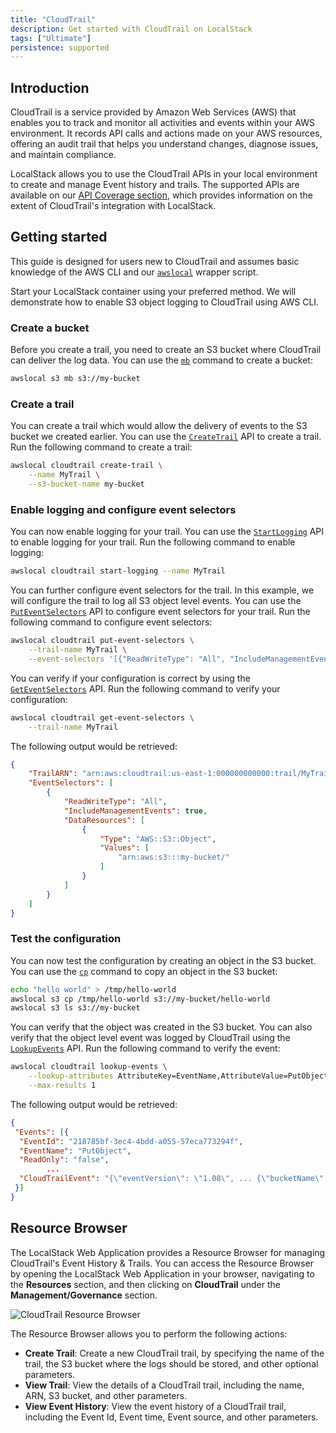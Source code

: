 ```yaml
---
title: "CloudTrail"
description: Get started with CloudTrail on LocalStack
tags: ["Ultimate"]
persistence: supported
---
```



## Introduction

CloudTrail is a service provided by Amazon Web Services (AWS) that enables you to track and monitor all activities and events within your AWS environment.
It records API calls and actions made on your AWS resources, offering an audit trail that helps you understand changes, diagnose issues, and maintain compliance.

LocalStack allows you to use the CloudTrail APIs in your local environment to create and manage Event history and trails.
The supported APIs are available on our [API Coverage section](#api-coverage), which provides information on the extent of CloudTrail's integration with LocalStack.

## Getting started

This guide is designed for users new to CloudTrail and assumes basic knowledge of the AWS CLI and our [`awslocal`](https://github.com/localstack/awscli-local) wrapper script.

Start your LocalStack container using your preferred method.
We will demonstrate how to enable S3 object logging to CloudTrail using AWS CLI.

### Create a bucket

Before you create a trail, you need to create an S3 bucket where CloudTrail can deliver the log data.
You can use the [`mb`](https://docs.aws.amazon.com/cli/latest/reference/s3/mb.html) command to create a bucket:

```bash
awslocal s3 mb s3://my-bucket
```

### Create a trail

You can create a trail which would allow the delivery of events to the S3 bucket we created earlier.
You can use the [`CreateTrail`](https://docs.aws.amazon.com/awscloudtrail/latest/APIReference/API_CreateTrail.html) API to create a trail.
Run the following command to create a trail:

```bash
awslocal cloudtrail create-trail \
    --name MyTrail \
    --s3-bucket-name my-bucket
```

### Enable logging and configure event selectors

You can now enable logging for your trail.
You can use the [`StartLogging`](https://docs.aws.amazon.com/awscloudtrail/latest/APIReference/API_StartLogging.html) API to enable logging for your trail.
Run the following command to enable logging:

```bash
awslocal cloudtrail start-logging --name MyTrail
```

You can further configure event selectors for the trail.
In this example, we will configure the trail to log all S3 object level events.
You can use the [`PutEventSelectors`](https://docs.aws.amazon.com/awscloudtrail/latest/APIReference/API_PutEventSelectors.html) API to configure event selectors for your trail.
Run the following command to configure event selectors:

```bash
awslocal cloudtrail put-event-selectors \
    --trail-name MyTrail \
    --event-selectors '[{"ReadWriteType": "All", "IncludeManagementEvents":true, "DataResources": [{"Type": "AWS::S3::Object", "Values": ["arn:aws:s3:::my-bucket/"]}]}]'
```

You can verify if your configuration is correct by using the [`GetEventSelectors`](https://docs.aws.amazon.com/awscloudtrail/latest/APIReference/API_GetEventSelectors.html) API.
Run the following command to verify your configuration:

```bash
awslocal cloudtrail get-event-selectors \
    --trail-name MyTrail
```

The following output would be retrieved:

```json
{
    "TrailARN": "arn:aws:cloudtrail:us-east-1:000000000000:trail/MyTrail",
    "EventSelectors": [
        {
            "ReadWriteType": "All",
            "IncludeManagementEvents": true,
            "DataResources": [
                {
                    "Type": "AWS::S3::Object",
                    "Values": [
                        "arn:aws:s3:::my-bucket/"
                    ]
                }
            ]
        }
    ]
}
```

### Test the configuration

You can now test the configuration by creating an object in the S3 bucket.
You can use the [`cp`](https://docs.aws.amazon.com/cli/latest/reference/s3/cp.html) command to copy an object in the S3 bucket:

```bash
echo "hello world" > /tmp/hello-world
awslocal s3 cp /tmp/hello-world s3://my-bucket/hello-world
awslocal s3 ls s3://my-bucket
```

You can verify that the object was created in the S3 bucket.
You can also verify that the object level event was logged by CloudTrail using the [`LookupEvents`](https://docs.aws.amazon.com/awscloudtrail/latest/APIReference/API_LookupEvents.html) API.
Run the following command to verify the event:

```bash
awslocal cloudtrail lookup-events \
    --lookup-attributes AttributeKey=EventName,AttributeValue=PutObject \
    --max-results 1
```

The following output would be retrieved:

```json
{
 "Events": [{
  "EventId": "218785bf-3ec4-4bdd-a055-57eca773294f",
  "EventName": "PutObject",
  "ReadOnly": "false",
        ...
  "CloudTrailEvent": "{\"eventVersion\": \"1.08\", ... {\"bucketName\": \"my-bucket\", \"key\": \"hello-world\"} ...}"
 }]
}
```

## Resource Browser

The LocalStack Web Application provides a Resource Browser for managing CloudTrail's Event History & Trails.
You can access the Resource Browser by opening the LocalStack Web Application in your browser, navigating to the **Resources** section, and then clicking on **CloudTrail** under the **Management/Governance** section.

![CloudTrail Resource Browser](/images/aws/cloudtrail-resource-browser.png)

The Resource Browser allows you to perform the following actions:

- **Create Trail**: Create a new CloudTrail trail, by specifying the name of the trail, the S3 bucket where the logs should be stored, and other optional parameters.
- **View Trail**: View the details of a CloudTrail trail, including the name, ARN, S3 bucket, and other parameters.
- **View Event History**: View the event history of a CloudTrail trail, including the Event Id, Event time, Event source, and other parameters.
